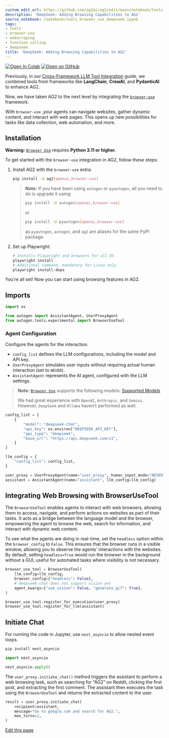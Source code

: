 ```yaml
---
custom_edit_url: https://github.com/ag2ai/ag2/edit/main/notebook/tools_browser_use_deepseek.ipynb
description: 'DeepSeek: Adding Browsing Capabilities to AG2'
source_notebook: /notebook/tools_browser_use_deepseek.ipynb
tags:
- tools
- browser-use
- webscraping
- function calling
- deepseek
title: 'DeepSeek: Adding Browsing Capabilities to AG2'
---
```


<a href="https://colab.research.google.com/github/ag2ai/ag2/blob/main/notebook/tools_browser_use_deepseek.ipynb" class="colab-badge" target="_blank"><img noZoom src="https://colab.research.google.com/assets/colab-badge.svg" alt="Open In Colab" /></a>
<a href="https://github.com/ag2ai/ag2/blob/main/notebook/tools_browser_use_deepseek.ipynb" class="github-badge" target="_blank"><img noZoom src="https://img.shields.io/badge/Open%20on%20GitHub-grey?logo=github" alt="Open on GitHub" /></a>




Previously, in our [Cross-Framework LLM Tool
Integration](https://github.com/ag2ai/ag2/blob/main/notebook/tools_interoperability.ipynb)
guide, we combined tools from frameworks like **LangChain**, **CrewAI**,
and **PydanticAI** to enhance AG2.

Now, we have taken AG2 to the next level by integrating the
[`browser-use`](https://github.com/browser-use/browser-use) framework.

With `browser-use` ,your agents can navigate websites, gather dynamic
content, and interact with web pages. This opens up new possibilities
for tasks like data collection, web automation, and more.

## Installation

**Warning:** [`Browser Use`](https://github.com/browser-use/browser-use)
requires **Python 3.11 or higher**.

To get started with the `browser-use` integration in AG2, follow these
steps:

1.  Install AG2 with the `browser-use` extra:


    ```bash
    pip install -U ag2[openai,browser-use]
    ```

    > **Note:** If you have been using `autogen` or `pyautogen`, all you
    > need to do is upgrade it using:
    >
    >
    > ```bash
    > pip install -U autogen[openai,browser-use]
    > ```
    >
    > or
    >
    >
    > ```bash
    > pip install -U pyautogen[openai,browser-use]
    > ```
    >
    > as `pyautogen`, `autogen`, and `ag2` are aliases for the same PyPI
    > package.

2.  Set up Playwright:


    ```bash
    # Installs Playwright and browsers for all OS
    playwright install
    # Additional command, mandatory for Linux only
    playwright install-deps
    ```

You’re all set! Now you can start using browsing features in AG2.

## Imports


```python
import os

from autogen import AssistantAgent, UserProxyAgent
from autogen.tools.experimental import BrowserUseTool
```

### Agent Configuration

Configure the agents for the interaction.

-   `config_list` defines the LLM configurations, including the model
    and API key.
-   `UserProxyAgent` simulates user inputs without requiring actual
    human interaction (set to `NEVER`).
-   `AssistantAgent` represents the AI agent, configured with the LLM
    settings.

> **Note:** [`Browser Use`](https://github.com/browser-use/browser-use)
> supports the following models: [Supported
> Models](https://docs.browser-use.com/customize/supported-models#supported-models)
>
> We had great experience with `OpenAI`, `Anthropic`, and `Gemini`.
> However, `DeepSeek` and `Ollama` haven’t performed as well.


```python
config_list = [
    {
        "model": "deepseek-chat",
        "api_key": os.environ["DEEPSEEK_API_KEY"],
        "api_type": "deepseek",
        "base_url": "https://api.deepseek.com/v1",
    }
]

llm_config = {
    "config_list": config_list,
}

user_proxy = UserProxyAgent(name="user_proxy", human_input_mode="NEVER")
assistant = AssistantAgent(name="assistant", llm_config=llm_config)
```

## Integrating Web Browsing with BrowserUseTool

The `BrowserUseTool` enables agents to interact with web browsers,
allowing them to access, navigate, and perform actions on websites as
part of their tasks. It acts as a bridge between the language model and
the browser, empowering the agent to browse the web, search for
information, and interact with dynamic web content.

To see what the agents are doing in real-time, set the `headless` option
within the `browser_config` to `False`. This ensures that the browser
runs in a visible window, allowing you to observe the agents’
interactions with the websites. By default, setting `headless=True`
would run the browser in the background without a GUI, useful for
automated tasks where visibility is not necessary.


```python
browser_use_tool = BrowserUseTool(
    llm_config=llm_config,
    browser_config={"headless": False},
    # deepseek-chat does not support vision yet
    agent_kwargs={"use_vision": False, "generate_gif": True},
)

browser_use_tool.register_for_execution(user_proxy)
browser_use_tool.register_for_llm(assistant)
```

## Initiate Chat

For running the code in Jupyter, use `nest_asyncio` to allow nested
event loops.


```bash
pip install nest_asyncio
```


```python
import nest_asyncio

nest_asyncio.apply()
```

The `user_proxy.initiate_chat()` method triggers the assistant to
perform a web browsing task, such as searching for “AG2” on Reddit,
clicking the first post, and extracting the first comment. The assistant
then executes the task using the `BrowserUseTool` and returns the
extracted content to the user.


```python
result = user_proxy.initiate_chat(
    recipient=assistant,
    message="Go to google.com and search for AG2.",
    max_turns=2,
)
```

<div className="edit-url-container">
    <a className="edit-url" href="https://github.com/ag2ai/ag2/edit/main/notebook/tools_browser_use_deepseek.ipynb" target='_blank'><Icon icon="pen" iconType="solid" size="13px"/> Edit this page</a>
</div>
